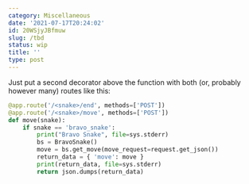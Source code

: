 ```yaml
---
category: Miscellaneous
date: '2021-07-17T20:24:02'
id: 20WSjyJBfmuw
slug: /tbd
status: wip
title: ''
type: post
---
```


Just put a second decorator above the function with both (or, probably however many) routes like this:

```python
@app.route('/<snake>/end', methods=['POST'])
@app.route('/<snake>/move', methods=['POST'])
def move(snake):
    if snake == 'bravo_snake':
        print("Bravo Snake", file=sys.stderr)
        bs = BravoSnake()
        move = bs.get_move(move_request=request.get_json())
        return_data = { 'move': move }
        print(return_data, file=sys.stderr)
        return json.dumps(return_data)
```